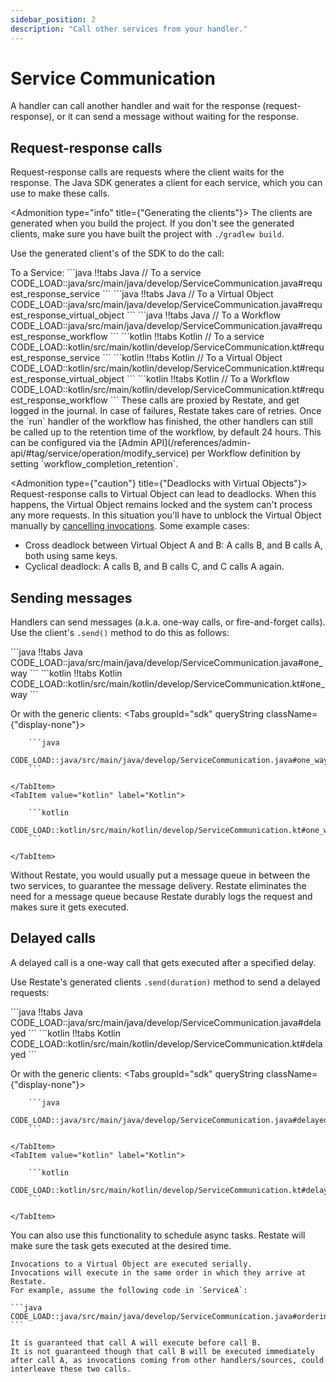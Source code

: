 ```yaml
---
sidebar_position: 2
description: "Call other services from your handler."
---
```



# Service Communication
A handler can call another handler and wait for the response (request-response), or it can send a message without waiting for the response.

## Request-response calls

Request-response calls are requests where the client waits for the response.
The Java SDK generates a client for each service, which you can use to make these calls.

<Admonition type="info" title={"Generating the clients"}>
    The clients are generated when you build the project. If you don't see the generated clients, make sure you have built the project with `./gradlew build`.
</Admonition>

Use the generated client's of the SDK to do the call:

<CodeWithTabs groupId="sdk">
    To a Service:
    ```java !!tabs Java
    // To a service
    CODE_LOAD::java/src/main/java/develop/ServiceCommunication.java#request_response_service
    ```
    ```java !!tabs Java
    // To a Virtual Object
    CODE_LOAD::java/src/main/java/develop/ServiceCommunication.java#request_response_virtual_object
    ```
    ```java !!tabs Java
    // To a Workflow
    CODE_LOAD::java/src/main/java/develop/ServiceCommunication.java#request_response_workflow
    ```
    ```kotlin !!tabs Kotlin
    // To a service
    CODE_LOAD::kotlin/src/main/kotlin/develop/ServiceCommunication.kt#request_response_service
    ```
    ```kotlin !!tabs Kotlin
    // To a Virtual Object
    CODE_LOAD::kotlin/src/main/kotlin/develop/ServiceCommunication.kt#request_response_virtual_object
    ```
    ```kotlin !!tabs Kotlin
    // To a Workflow
    CODE_LOAD::kotlin/src/main/kotlin/develop/ServiceCommunication.kt#request_response_workflow
    ```

</CodeWithTabs>

<Admonition type="tip" title="No need for manual retry logic">
    These calls are proxied by Restate, and get logged in the journal.
    In case of failures, Restate takes care of retries.
</Admonition>

<Admonition type="note" title="Workflow retention time">
    Once the `run` handler of the workflow has finished, the other handlers can still be called up to the retention time of the workflow, by default 24 hours.
    This can be configured via the [Admin API](/references/admin-api/#tag/service/operation/modify_service) per Workflow definition by setting `workflow_completion_retention`.
</Admonition>

<Admonition type={"caution"} title={"Deadlocks with Virtual Objects"}>
Request-response calls to Virtual Object can lead to deadlocks.
When this happens, the Virtual Object remains locked and the system can't process any more requests.
In this situation you'll have to unblock the Virtual Object manually by [cancelling invocations](/operate/invocation#cancelling-invocations). Some example cases:
- Cross deadlock between Virtual Object A and B: A calls B, and B calls A, both using same keys.
- Cyclical deadlock: A calls B, and B calls C, and C calls A again.
</Admonition>

## Sending messages
Handlers can send messages (a.k.a. one-way calls, or fire-and-forget calls).
Use the client's `.send()` method to do this as follows:


<CodeWithTabs groupId="sdk">
    ```java !!tabs Java
    CODE_LOAD::java/src/main/java/develop/ServiceCommunication.java#one_way
    ```
    ```kotlin !!tabs Kotlin
    CODE_LOAD::kotlin/src/main/kotlin/develop/ServiceCommunication.kt#one_way
    ```
</CodeWithTabs>

Or with the generic clients:
<Tabs groupId="sdk" queryString className={"display-none"}>
    <TabItem value="java" label="Java">

        ```java
        CODE_LOAD::java/src/main/java/develop/ServiceCommunication.java#one_way_generic
        ```

    </TabItem>
    <TabItem value="kotlin" label="Kotlin">

        ```kotlin
        CODE_LOAD::kotlin/src/main/kotlin/develop/ServiceCommunication.kt#one_way_generic
        ```

    </TabItem>
</Tabs>

<Admonition type="tip" title="No need for message queues">
    Without Restate, you would usually put a message queue in between the two services, to guarantee the message delivery.
    Restate eliminates the need for a message queue because Restate durably logs the request and makes sure it gets executed.
</Admonition>

## Delayed calls
A delayed call is a one-way call that gets executed after a specified delay.

Use Restate's generated clients `.send(duration)` method to send a delayed requests:

<CodeWithTabs groupId="sdk">
    ```java !!tabs Java
    CODE_LOAD::java/src/main/java/develop/ServiceCommunication.java#delayed
    ```
    ```kotlin !!tabs Kotlin
    CODE_LOAD::kotlin/src/main/kotlin/develop/ServiceCommunication.kt#delayed
    ```
</CodeWithTabs>

Or with the generic clients:
<Tabs groupId="sdk" queryString className={"display-none"}>
    <TabItem value="java" label="Java">

        ```java
        CODE_LOAD::java/src/main/java/develop/ServiceCommunication.java#delayed_generic
        ```

    </TabItem>
    <TabItem value="kotlin" label="Kotlin">

        ```kotlin
        CODE_LOAD::kotlin/src/main/kotlin/develop/ServiceCommunication.kt#delayed_generic
        ```

    </TabItem>
</Tabs>

<Admonition type="tip" title="Scheduling async tasks">
You can also use this functionality to schedule async tasks.
Restate will make sure the task gets executed at the desired time.
</Admonition>

<Admonition type="note" title="Ordering guarantees in Virtual Objects">

    Invocations to a Virtual Object are executed serially.
    Invocations will execute in the same order in which they arrive at Restate.
    For example, assume the following code in `ServiceA`:

    ```java
    CODE_LOAD::java/src/main/java/develop/ServiceCommunication.java#ordering
    ```

    It is guaranteed that call A will execute before call B.
    It is not guaranteed though that call B will be executed immediately after call A, as invocations coming from other handlers/sources, could interleave these two calls.
</Admonition>
